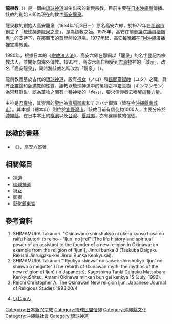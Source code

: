 '''龍泉教'''（{{ryu|r=いじゅん|rm=Ijun|f=h}}）是一個由[[琉球神道|琉球神道]]派生出來的新興宗教，目前主要在[[日本|日本]][[沖繩縣|沖繩縣]]傳播。該教的創始人即為現在的教主[[高安龍泉|高安龍泉]]。

龍泉教的創始人高安龍泉（1934年1月3日－）原名高安六郎，於1972年在[[那霸市|那霸市]]創立了「[[琉球神道龍泉之會|琉球神道龍泉之會]]」，是為該教之始。1975年，高安在前[[參議院|參議院]][[議員|議員]][[稻嶺惠一|稻嶺惠一]]的支持下，在那霸市的[[首里|首里]]開設道場。1977年起，高安每晚都在[[FM沖繩|FM沖繩]]廣播裡宣揚教義。

1980年，根據日本的《[[宗教法人法|宗教法人法]]》，高安六郎在那霸以「龍泉」的名字登記為宗教法人，並開始向海外傳教。1993年，高安六郎自稱受到[[君真物|君真物]]神的「啟示」，改名「高安龍泉」，同時將該教名稱改為「龍泉」（{{lang|ja|いじゅん}}）。

龍泉教義基於古代的[[琉球神道|琉球神道]]，設有[[祝女|祝女]]（ノロ）和[[民間靈媒師|民間靈媒師]]（ユタ）之職，具有[[泛靈論|泛靈論]]和[[薩滿教|薩滿教]]的性質。該教以琉球神道中的萬物之神[[君真物|君真物]]（キンマンモン）為崇拜對象，認為萬物之間有一種神秘的「內力」，要求信仰者去喚醒這種力量。

主神是[[君真物|君真物]]，其崇拜的[[聖地|聖地]]為[[齋場御嶽|齋場御嶽]]和チヂハナ御嶽（皆在今[[沖繩縣|沖繩縣]][[南城市|南城市]]）。其本部（總本山）則位於[[宜野灣市|宜野灣市]]。該教目前有信徒約1000人，主要分佈於[[沖繩縣|沖繩縣]]。在日本本土的[[橫濱|橫濱]]以及[[台灣|台灣]]、[[夏威夷|夏威夷]]，亦有違順教的信徒。

== 該教的書籍 ==
*《{{lang|ja|琉球宗教の曙―生命の竜泉 琉球神道入門 (1982年)}}》，[[高安龍泉|高安六郎]]著

== 相關條目 ==
*[[神道|神道]]
*[[琉球神道|琉球神道]]
*[[祝女|祝女]]
*[[御嶽_(琉球)|御嶽]]
*[[彰化鎮東宮|彰化鎮東宮]]

== 參考資料 ==
#SHIMAMURA Takanori. "Okinawano shinshukyo ni okeru kyoso hosa no raifu hisutorii to reino-- 'Ijun' no jirei" [The life history and spiritual power of an assistant to the founder of a new religion in Okinawa: an example from the religion of 'Ijun'], Jinrui bunka 8 (Tsukuba Daigaku Rekishi Jinruigaku-kei Jinrui Bunka Kenkyukai).
#SHIMAMURA Takanori."'Ryukyu shinwa' no saisei: shinshukyo 'Ijun' no shinwa o megutte" (The rebirth of Okinawan myth: the mythos of the new religion of Ijun) (in Japanese), Kagoshima Tanki Daigaku Matsubara KenkyuShitsu, Amami Okinawa minkan bun gei kenkya 15 (July, 1992).
#Reichi Christopher A. The Okinawan New religion Ijun. Japanese Journal of Religious Studies 1993 20/4
#{{ja}} [http://nrmr.web.fc2.com/ijun.html いじゅん]

[[Category:日本新兴宗教|Category:日本新兴宗教]]
[[Category:琉球民間信仰|Category:琉球民間信仰]]
[[Category:沖繩縣文化|Category:沖繩縣文化]]
[[Category:沖繩縣社會|Category:沖繩縣社會]]
[[Category:琉球神道|Category:琉球神道]]